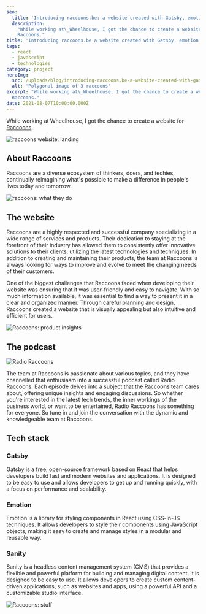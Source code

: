 ```yaml
---
seo:
  title: 'Introducing raccoons.be: a website created with Gatsby, emotion and sanity'
  description:
    "While working at\_Wheelhouse, I got the chance to create a website for
    Raccoons."
title: 'Introducing raccoons.be a website created with Gatsby, emotion and sanity'
tags:
  - react
  - javascript
  - technologies
category: project
heroImg:
  src: /uploads/blog/introducing-raccoons.be-a-website-created-with-gatsby-emotion-and-sanity/hero.png
  alt: 'Polygonal image of 3 raccoons'
excerpt: "While working at\_Wheelhouse, I got the chance to create a website for
  Raccoons."
date: 2021-08-07T10:00:00.000Z
---
```


While working at Wheelhouse, I got the chance to create a website for
[Raccoons](https://www.raccoons.be/ 'raccoons').

![raccoons website: landing](/uploads/blog/introducing-raccoons.be-a-website-created-with-gatsby-emotion-and-sanity/raccoons-1_ezhprp.png 'raccoons website: landing')

## About Raccoons

Raccoons are a diverse ecosystem of thinkers, doers, and techies, continually
reimagining what's possible to make a difference in people's lives today and
tomorrow.

![raccoons: what they do](/uploads/blog/introducing-raccoons.be-a-website-created-with-gatsby-emotion-and-sanity/raccoons-2_vg4zkt.png 'raccoons: what they do')

## The website

Raccoons are a highly respected and successful company specializing in a wide
range of services and products. Their dedication to staying at the forefront of
their industry has allowed them to consistently offer innovative solutions to
their clients, utilizing the latest technologies and techniques. In addition to
creating and maintaining their products, the team at Raccoons is always looking
for ways to improve and evolve to meet the changing needs of their customers.

One of the biggest challenges that Raccoons faced when developing their website
was ensuring that it was user-friendly and easy to navigate. With so much
information available, it was essential to find a way to present it in a clear
and organized manner. Through careful planning and design, Raccoons created a
website that is visually appealing but also intuitive and efficient for users.

![Raccoons: product insights](/uploads/blog/introducing-raccoons.be-a-website-created-with-gatsby-emotion-and-sanity/raccoons-3_xxtms4.png 'Raccoons: product insights')

## The podcast

![Radio Raccoons](/uploads/blog/introducing-raccoons.be-a-website-created-with-gatsby-emotion-and-sanity/raccoons-5_qft0xk.png 'Radio Raccoons')

The team at Raccoons is passionate about various topics, and they have
channelled that enthusiasm into a successful podcast called Radio Raccoons. Each
episode delves into a subject that the Raccoons team cares about, offering
unique insights and engaging discussions. So whether you're interested in the
latest tech trends, the inner workings of the business world, or want to be
entertained, Radio Raccoons has something for everyone. So tune in and join the
conversation with the dynamic and knowledgeable team at Raccoons.

## Tech stack

### Gatsby

Gatsby is a free, open-source framework based on React that helps developers
build fast and modern websites and applications. It is designed to be easy to
use and allows developers to get up and running quickly, with a focus on
performance and scalability.

### Emotion

Emotion is a library for styling components in React using CSS-in-JS techniques.
It allows developers to style their components using JavaScript objects, making
it easy to create and manage styles in a modular and reusable way.

### Sanity

Sanity is a headless content management system (CMS) that provides a flexible
and powerful platform for building and managing digital content. It is designed
to be easy to use. It allows developers to create custom content-driven
applications, such as websites and apps, using a powerful API and a customizable
studio interface.

![Raccoons: stuff](/uploads/blog/introducing-raccoons.be-a-website-created-with-gatsby-emotion-and-sanity/raccoons-4_an1hcn.png 'Raccoons: stuff')
